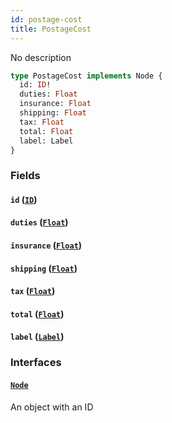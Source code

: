 ```yaml
---
id: postage-cost
title: PostageCost
---
```


No description

```graphql
type PostageCost implements Node {
  id: ID!
  duties: Float
  insurance: Float
  shipping: Float
  tax: Float
  total: Float
  label: Label
}
```

### Fields

#### `id` ([`ID`](../../rate-manager-service/scalars/id))

#### `duties` ([`Float`](../../rate-manager-service/scalars/float))

#### `insurance` ([`Float`](../../rate-manager-service/scalars/float))

#### `shipping` ([`Float`](../../rate-manager-service/scalars/float))

#### `tax` ([`Float`](../../rate-manager-service/scalars/float))

#### `total` ([`Float`](../../rate-manager-service/scalars/float))

#### `label` ([`Label`](../../rate-manager-service/objects/label))

### Interfaces

#### [`Node`](../../rate-manager-service/interfaces/node)

An object with an ID
